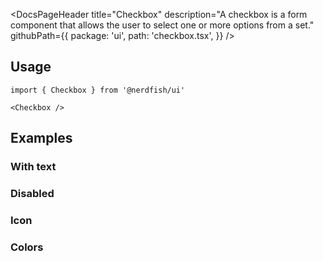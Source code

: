 <DocsPageHeader
	title="Checkbox"
	description="A checkbox is a form component that allows the user to select one or more options from a set."
	githubPath={{
		package: 'ui',
		path: 'checkbox.tsx',
	}}
/>

<ComponentExample src="/src/app/docs/components/checkbox/example/default.tsx">
	<CheckboxExample />
</ComponentExample>

## Usage

```tsx
import { Checkbox } from '@nerdfish/ui'
```

```tsx
<Checkbox />
```

## Examples

### With text

<ComponentExample src="/src/app/docs/components/checkbox/example/with-text.tsx">
	<CheckboxWithTextExample />
</ComponentExample>

### Disabled

<ComponentExample src="/src/app/docs/components/checkbox/example/disabled.tsx">
	<CheckboxDisabledExample />
</ComponentExample>

### Icon

<ComponentExample src="/src/app/docs/components/checkbox/example/icon.tsx">
	<CheckboxIconExample />
</ComponentExample>

### Colors

<ComponentExample src="/src/app/docs/components/checkbox/example/colors.tsx">
	<CheckboxColorsExample />
</ComponentExample>
